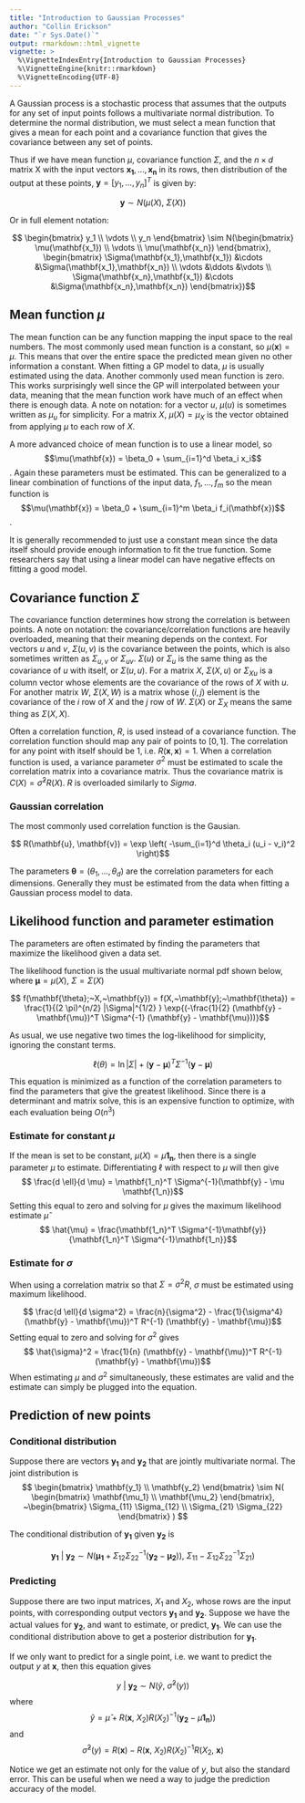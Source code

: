 ```yaml
---
title: "Introduction to Gaussian Processes"
author: "Collin Erickson"
date: "`r Sys.Date()`"
output: rmarkdown::html_vignette
vignette: >
  %\VignetteIndexEntry{Introduction to Gaussian Processes}
  %\VignetteEngine{knitr::rmarkdown}
  %\VignetteEncoding{UTF-8}
---
```




A Gaussian process is a stochastic process that assumes that the 
outputs for any set of input points follows a multivariate normal distribution.
To determine the normal distribution, we must select a mean function that gives
a mean for each point and a covariance function that gives the covariance
between any set of points.

Thus if we have mean function $\mu$, covariance function $\Sigma$, and the $n \times d$ matrix X with the input vectors $\mathbf{x_1}, ..., \mathbf{x_n}$ in its rows, then distribution of the output at these points, $\mathbf{y} = [y_1, \ldots, y_n]^T$ is given by:

$$ \mathbf{y} \sim  N(\mu(X),~ \Sigma(X)) $$

Or in full element notation:

$$ \begin{bmatrix} y_1 \\ \vdots \\ y_n \end{bmatrix} \sim N(\begin{bmatrix} \mu(\mathbf{x_1}) \\ \vdots \\ \mu(\mathbf{x_n}) \end{bmatrix}, \begin{bmatrix} \Sigma(\mathbf{x_1},\mathbf{x_1}) &\cdots &\Sigma(\mathbf{x_1},\mathbf{x_n}) \\ \vdots &\ddots &\vdots \\ \Sigma(\mathbf{x_n},\mathbf{x_1}) &\cdots &\Sigma(\mathbf{x_n},\mathbf{x_n}) \end{bmatrix})$$


## Mean function $\mu$

The mean function can be any function mapping the input space to the real numbers.
The most commonly used mean function is a constant, so $\mu(\mathbf{x}) = \mu$.
This means that over the entire space the predicted mean given no other information
a constant.
When fitting a GP model to data, $\mu$ is usually estimated using the data.
Another commonly used mean function is zero.
This works surprisingly well since the GP will interpolated between your data,
meaning that the mean function work have much of an effect when there is enough data.
A note on notation: for a vector $u$, $\mu(u)$ is sometimes written as $\mu_u$ for simplicity.
For a matrix $X$, $\mu(X)=\mu_X$ is the vector obtained from applying $\mu$ to each row of $X$.

A more advanced choice of mean function is to use a linear model, so 
$$\mu(\mathbf{x}) = \beta_0 + \sum_{i=1}^d \beta_i x_i$$.
Again these parameters must be estimated.
This can be generalized to a linear combination of functions of the input data, 
$f_1, \ldots, f_m$ so the mean function is
$$\mu(\mathbf{x}) = \beta_0 + \sum_{i=1}^m \beta_i f_i(\mathbf{x})$$.

It is generally recommended to just use a constant mean since the data itself
should provide enough information to fit the true function.
Some researchers say that using a linear model can have negative effects
on fitting a good model.

## Covariance function $\Sigma$

The covariance function determines how strong the correlation is between points.
A note on notation: the covariance/correlation functions are heavily overloaded,
meaning that their meaning depends on the context.
For vectors $u$ and $v$, $\Sigma(u,v)$ is the covariance between the points,
which is also sometimes written as $\Sigma_{u,v}$ or $\Sigma_{uv}$.
$\Sigma(u)$ or $\Sigma_u$ is the same thing as the covariance of $u$ with
itself, or $\Sigma(u,u)$.
For a matrix $X$, $\Sigma(X,u)$ or $\Sigma_{Xu}$ is a column vector whose elements are the covariance
of the rows of $X$ with $u$.
For another matrix $W$, $\Sigma(X, W)$ is a matrix whose $(i,j)$ element is the
covariance of the $i$ row of $X$ and the $j$ row of $W$.
$\Sigma(X)$ or $\Sigma_X$ means the same thing as $\Sigma(X,X)$.

Often a correlation function, $R$, is used instead of a covariance function.
The correlation function should map any pair of points to $[0,1]$.
The correlation for any point with itself should be 1, i.e. $R(\mathbf{x}, \mathbf{x}) = 1$.
When a correlation function is used, a variance parameter $\sigma^2$ must be estimated to scale
the correlation matrix into a covariance matrix. 
Thus the covariance matrix is $C(X) = \hat{\sigma}^2 R(X)$.
$R$ is overloaded similarly to $Sigma$.

### Gaussian correlation

The most commonly used correlation function is the Gausian.

$$ R(\mathbf{u}, \mathbf{v}) = \exp \left( -\sum_{i=1}^d \theta_i (u_i - v_i)^2 \right)$$

The parameters $\mathbf{\theta} = (\theta_1, \ldots, \theta_d)$ are the 
correlation parameters for each dimensions.
Generally they must be estimated from the data when fitting a Gaussian process model to data.


## Likelihood function and parameter estimation

The parameters are often estimated by finding the parameters that maximize the likelihood given a data set.

The likelihood function is the usual multivariate normal pdf shown below, where $\mathbf{\mu} = \mu(X)$, $\Sigma = \Sigma(X)$

$$ f(\mathbf{\theta};~X,~\mathbf{y}) = f(X,~\mathbf{y};~\mathbf{\theta}) = \frac{1}{(2 \pi)^{n/2} |\Sigma|^{1/2} } \exp{(-\frac{1}{2} (\mathbf{y} - \mathbf{\mu})^T \Sigma^{-1} (\mathbf{y} - \mathbf{\mu}))}$$

As usual, we use negative two times the log-likelihood for simplicity, ignoring the constant terms.

$$ \ell(\theta) = \ln |\Sigma| + (\mathbf{y} - \mathbf{\mu})^T \Sigma^{-1} (\mathbf{y} - \mathbf{\mu})$$

This equation is minimized as a function of the correlation parameters to find the
parameters that give the greatest likelihood.
Since there is a determinant and matrix solve,
this is an expensive function to optimize, with each evaluation being $O(n^3)$

### Estimate for constant $\mu$

If the mean is set to be constant, $\mu(X) = \mu \mathbf{1_n}$, then there is 
a single parameter $\mu$ to estimate.
Differentiating $\ell$ with respect to $\mu$ will then give
$$ \frac{d \ell}{d \mu} = \mathbf{1_n}^T \Sigma^{-1}(\mathbf{y} - \mu \mathbf{1_n})$$
Setting this equal to zero and solving for $\mu$ gives the maximum likelihood estimate $\hat{\mu}$
$$ \hat{\mu} = \frac{\mathbf{1_n}^T \Sigma^{-1}\mathbf{y}}{\mathbf{1_n}^T \Sigma^{-1}\mathbf{1_n}}$$

### Estimate for $\sigma$

When using a correlation matrix so that $\Sigma = \sigma^2 R$, $\sigma$ must be estimated using maximum likelihood.

$$ \frac{d \ell}{d \sigma^2} = \frac{n}{\sigma^2} - \frac{1}{\sigma^4}(\mathbf{y} - \mathbf{\mu})^T R^{-1} (\mathbf{y} - \mathbf{\mu})$$
Setting equal to zero and solving for $\sigma^2$ gives
$$ \hat{\sigma}^2 = \frac{1}{n} (\mathbf{y} - \mathbf{\mu})^T R^{-1} (\mathbf{y} - \mathbf{\mu})$$
When estimating $\mu$ and $\sigma^2$ simultaneously, these estimates are valid and the
estimate can simply be plugged into the equation.



## Prediction of new points

### Conditional distribution

Suppose there are  vectors $\mathbf{y_1}$ and $\mathbf{y_2}$
that are jointly multivariate normal.
The joint distribution is
$$ \begin{bmatrix} \mathbf{y_1} \\ \mathbf{y_2} \end{bmatrix} \sim N(
\begin{bmatrix} \mathbf{\mu_1} \\ \mathbf{\mu_2} \end{bmatrix},
~\begin{bmatrix} \Sigma_{11} \Sigma_{12} \\ \Sigma_{21} \Sigma_{22} \end{bmatrix} )
$$

The conditional distribution of $\mathbf{y_1}$ given $\mathbf{y_2}$ is 

$$\mathbf{y_1} ~|~\mathbf{y_2} \sim 
N(\mathbf{\mu_1} + \Sigma_{12} \Sigma_{22}^{-1}( \mathbf{y_2} - \mathbf{\mu_2})),
~\Sigma_{11} - \Sigma_{12}\Sigma_{22}^{-1}\Sigma_{21})
$$


### Predicting

Suppose there are two input matrices, $X_1$ and $X_2$, whose rows are the input points,
with corresponding output vectors $\mathbf{y_1}$ and $\mathbf{y_2}$.
Suppose we have the actual values for $\mathbf{y_2}$,
and want to estimate, or predict, $\mathbf{y_1}$.
We can use the conditional distribution above to get a posterior distribution for $\mathbf{y_1}$.

If we only want to predict for a single point, i.e. we want to predict
the output $y$ at $\mathbf{x}$, then this equation gives

$$y ~|~\mathbf{y_2} \sim 
N(\hat{y},
~\hat{\sigma}^2(y))
$$
where
$$ \hat{y} = \hat{\mu} + R(\mathbf{x},~X_2) R(X_2)^{-1}( \mathbf{y_2} - \mu\mathbf{1_n})) $$
and
$$ \hat{\sigma}^2(y) = R(\mathbf{x}) - R(\mathbf{x},~X_2) R(X_2)^{-1} R(X_2,~\mathbf{x}) $$

Notice we get an estimate not only for the value of $y$,
but also the standard error.
This can be useful when we need a way to judge the prediction accuracy of the model.

